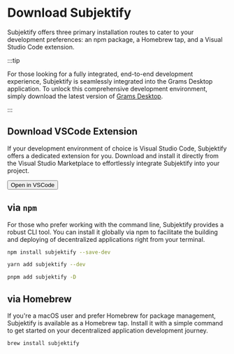 
<div class="hero shadow--lw margin-bottom--md">
<div class="container">
<h1 class="hero__title">Download Subjektify</h1>
<p class="hero__subtitle">Subjektify offers three primary installation routes to cater to your development preferences: an npm package, a Homebrew tap, and a Visual Studio Code extension.</p>
</div>
</div>


:::tip

For those looking for a fully integrated, end-to-end development experience, Subjektify is seamlessly integrated into the Grams Desktop application. To unlock this comprehensive development environment, simply download the latest version of [Grams Desktop](https://grams.dev/download).

:::

<h2>Download VSCode Extension</h2>
<p>If your development environment of choice is Visual Studio Code, Subjektify offers a dedicated extension for you. Download and install it directly from the Visual Studio Marketplace to effortlessly integrate Subjektify into your project.</p>
<button class="button button--primary margin-bottom--md">Open in VSCode</button>

<h2>via <code>npm</code></h2>
<p>For those who prefer working with the command line, Subjektify provides a robust CLI tool. You can install it globally via npm to facilitate the building and deploying of decentralized applications right from your terminal.</p>

<Tabs>
<TabItem value="npm" label="npm">

```bash
npm install subjektify --save-dev
```

</TabItem>
<TabItem value="yarn" label="yarn">

```bash
yarn add subjektify --dev
```

</TabItem>
<TabItem value="pnpm" label="pnpm">

```bash
pnpm add subjektify -D
```

</TabItem>
</Tabs>

<h2>via Homebrew</h2>
<p>If you're a macOS user and prefer Homebrew for package management, Subjektify is available as a Homebrew tap. Install it with a simple command to get started on your decentralized application development journey.</p>

```bash
brew install subjektify
```
